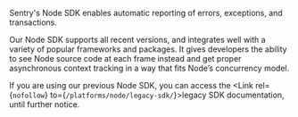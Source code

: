 <Note>

Sentry's Node SDK enables automatic reporting of errors, exceptions, and transactions.

Our Node SDK supports all recent versions, and integrates well with a variety of popular frameworks and packages. It gives developers the ability to see Node source code at each frame instead and get proper asynchronous context tracking in a way that fits Node’s concurrency model.

 If you are using our previous Node SDK, you can access the <Link rel={`nofollow`} to={`/platforms/node/legacy-sdk/`}>legacy SDK documentation</Link>, until further notice.

</Note>
